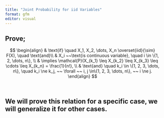 ```yaml
---
title: "Joint Probability for iid Variables"
format: gfm
editor: visual
---
```



## Prove;

$$
\begin{align}
& \text{if} \quad X_1, X_2, \dots, X_n \overset{iid}{\sim} F(X), \quad \text{and}\\
& X_i ~~\text{is continuous variable}, \quad i \in \{1, 2, \dots, n\}, \\
& \implies \mathcal{P}(X_{k_1} \leq X_{k_2} \leq X_{k_3} \leq \cdots \leq X_{k_n} = \frac{1}{n!}, \\
& \text{and} \quad k_i \in \{1, 2, 3, \dots, n\}, \quad k_i \ne k_j, ~~ \forall ~~ i, j \in\{1, 2, 3, \dots, n\}, ~~ i \ne j.
\end{align}
$$


\ 
\ 

## We will prove this relation for a specific case, we will generalize it for other cases.

